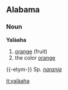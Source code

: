 ==Alabama==
===Noun===
'''Yalàaha'''
#[[orange]] (fruit)
#the color [[orange]]

{{-etym-}}
Sp. ''[[naranja]]''

[[it:yalàaha]]